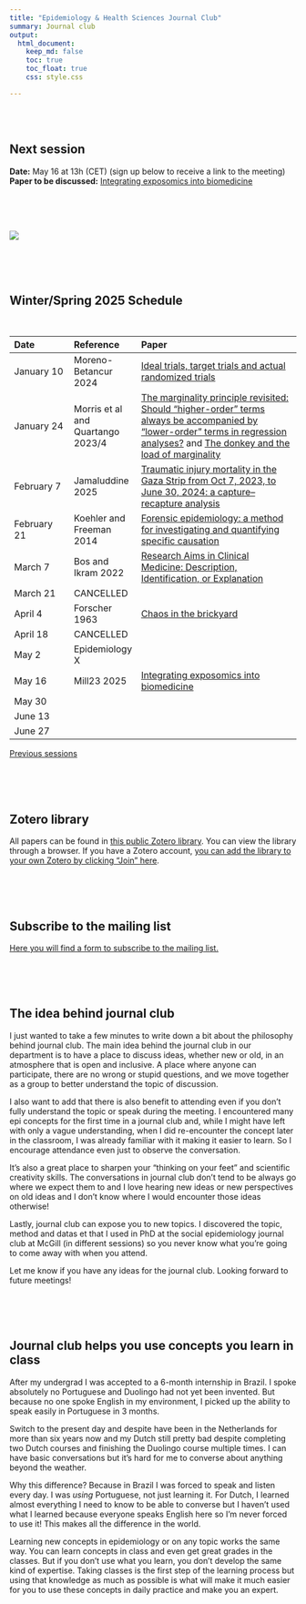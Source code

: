 ```yaml
---
title: "Epidemiology & Health Sciences Journal Club"
summary: Journal club
output:
  html_document:
    keep_md: false
    toc: true
    toc_float: true
    css: style.css

---
```


</br>
</br>

## Next session
**Date:** May 16 at 13h (CET) (sign up below to receive a link to the meeting) 
**Paper to be discussed:** [Integrating exposomics into biomedicine](https://www.science.org/doi/10.1126/science.adr0544) 

</br>
</br>
</br>


<!-- ![](epidemiology x.png) -->
[![](paper_screenshot.png)](https://www.science.org/doi/10.1126/science.adr0544) 
<!-- </br> -->
<!-- </br> -->
<!-- </br> -->

</br>
</br>
</br>


## Winter/Spring 2025 Schedule


</br>


|Date|Reference|Paper|
|:--- |:--- |:---------- |
|January 10|Moreno-Betancur 2024|[Ideal trials, target trials and actual randomized trials](https://arxiv.org/abs/2405.10026)|
|January 24|Morris et al and Quartango 2023/4|[The marginality principle revisited: Should “higher-order” terms always be accompanied by “lower-order” terms in regression analyses?](https://onlinelibrary.wiley.com/doi/full/10.1002/bimj.202300069) and [The donkey and the load of marginality](https://theupperquartile.wixsite.com/matteo/post/the-donkey-and-the-load-of-marginality)|
|February 7|Jamaluddine 2025|[Traumatic injury mortality in the Gaza Strip from Oct 7, 2023, to June 30, 2024: a capture–recapture analysis](https://www.thelancet.com/journals/lancet/article/PIIS0140-6736(24)02678-3/fulltext)|
|February 21|Koehler and Freeman 2014|[Forensic epidemiology: a method for investigating and quantifying specific causation](https://pubmed.ncbi.nlm.nih.gov/24272789/)|
|March 7|Bos and Ikram 2022|[Research Aims in Clinical Medicine: Description, Identification, or Explanation](https://www.sciencedirect.com/science/article/pii/S1878875021017824?via%3Dihub)|
|March 21|CANCELLED||
|April 4|Forscher 1963|[Chaos in the brickyard](https://www.science.org/doi/10.1126/science.142.3590.339.a) |
|April 18|CANCELLED||
|May 2|Epidemiology X||
|May 16|Mill23 2025|[Integrating exposomics into biomedicine](https://www.science.org/doi/10.1126/science.adr0544) |
|May 30|||
|June 13|||
|June 27|||


[Previous sessions](https://www.jeremylabrecque.org/journal_club/previous_sessions)
   
</br>
</br>
</br>

## Zotero library




All papers can be found in [this public Zotero library](https://www.zotero.org/groups/5487300/emc_journal_club/collections/5G9UYTEYhttps://www.zotero.org/groups/5487300/emc_journal_club). You can view the library through a browser. If you have a Zotero account, [you can add the library to your own Zotero by clicking "Join" here](https://www.zotero.org/groups/5487300/emc_journal_club).

</br>
</br>
</br>


  



## Subscribe to the mailing list

[Here you will find a form to subscribe to the mailing list.](https://forms.gle/764GgYN3bPek9c5S8) 

</br>
</br>
</br>

## The idea behind journal club

I just wanted to take a few minutes to write down a bit about the philosophy behind journal club. The main idea behind the journal club in our department is to have a place to discuss ideas, whether new or old, in an atmosphere that is open and inclusive. A place where anyone can participate, there are no wrong or stupid questions, and we move together as a group to better understand the topic of discussion.

I also want to add that there is also benefit to attending even if you don't fully understand the topic or speak during the meeting. I encountered many epi concepts for the first time in a journal club and, while I might have left with only a vague understanding, when I did re-encounter the concept later in the classroom, I was already familiar with it making it easier to learn. So I encourage attendance even just to observe the conversation.

It's also a great place to sharpen your "thinking on your feet" and scientific creativity skills. The conversations in journal club don't tend to be always go where we expect them to and I love hearing new ideas or new perspectives on old ideas and I don't know where I would encounter those ideas otherwise!

Lastly, journal club can expose you to new topics. I discovered the topic, method and datas et that I used in PhD at the social epidemiology journal club at McGill (in different sessions) so you never know what you're going to come away with when you attend. 

Let me know if you have any ideas for the journal club. Looking forward to future meetings!

</br>
</br>
</br>


## Journal club helps you use concepts you learn in class

After my undergrad I was accepted to a 6-month internship in Brazil. I spoke absolutely no Portuguese and Duolingo had not yet been invented. But because no one spoke English in my environment, I picked up the ability to speak easily in Portuguese in 3 months.

Switch to the present day and despite have been in the Netherlands for more than six years now and my Dutch still pretty bad despite completing two Dutch courses and finishing the Duolingo course multiple times. I can have basic conversations but it's hard for me to converse about anything beyond the weather.

Why this difference? Because in Brazil I was forced to speak and listen every day. I was _using_ Portuguese, not just learning it. For Dutch, I learned almost everything I need to know to be able to converse but I haven't used what I learned because everyone speaks English here so I'm never forced to use it! This makes all the difference in the world.

Learning new concepts in epidemiology or on any topic works the same way. You can learn concepts in class and even get great grades in the classes. But if you don't use what you learn, you don't develop the same kind of expertise. Taking classes is the first step of the learning process but using that knowledge as much as possible is what will make it much easier for you to use these concepts in daily practice and make you an expert.
